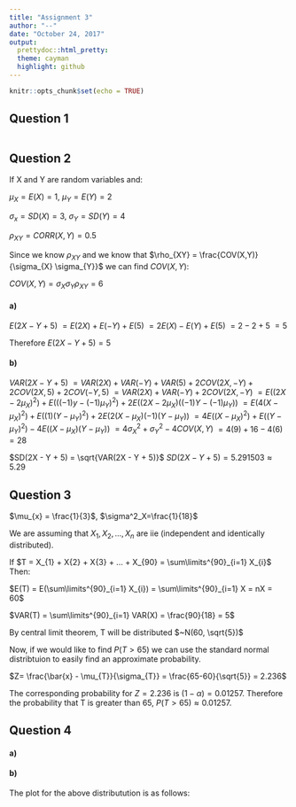 ```yaml
---
title: "Assignment 3"
author: "--"
date: "October 24, 2017"
output: 
  prettydoc::html_pretty:
  theme: cayman
  highlight: github
---
```


```r
knitr::opts_chunk$set(echo = TRUE)
```

## Question 1



```r

```

## Question 2

If X and Y are random variables and:

$\mu_{X} =  E(X) = 1$, $\mu_{Y} =  E(Y) = 2$

$\sigma_{x} =  SD(X) = 3$, $\sigma_{Y} =  SD(Y) = 4$

$\rho_{XY} = CORR(X,Y) = 0.5$

Since we know $\rho_{XY}$ and we know that $\rho_{XY} = \frac{COV(X,Y)}{\sigma_{X} \sigma_{Y}}$ we can find $COV(X,Y)$:

$COV(X,Y) = \sigma_{X} \sigma_{Y} \rho_{XY} = 6$

#### a) 

$E(2X - Y + 5)$
$= E(2X) + E(-Y) + E(5)$
$= 2E(X) - E(Y) + E(5)$
$= 2 - 2 + 5$
$= 5$

Therefore $E(2X - Y + 5) = 5$

#### b) 

$VAR(2X - Y + 5)$
$= VAR(2X) + VAR(-Y) + VAR(5) + 2COV(2X,-Y) + 2COV(2X,5) + 2COV(-Y,5)$
$= VAR(2X) + VAR(-Y) + 2COV(2X,-Y)$
$= E((2X - 2\mu_{X})^2) + E(((-1)y - (-1)\mu_{Y})^2) + 2E((2X - 2\mu_{X})((-1)Y - (-1)\mu_{Y}))$
$= E(4(X-\mu_{X})^2) + E((1)(Y-\mu_{Y})^2) + 2E(2(X-\mu_{X})(-1)(Y-\mu_{Y}))$
$= 4E((X-\mu_{X})^2) + E((Y - \mu_{Y})^2) - 4E((X-\mu_{X})(Y-\mu_{Y}))$
$= 4\sigma^2_{X} + \sigma^2_{Y} - 4COV(X,Y)$
$= 4(9) + 16 - 4(6)$
$= 28$

$SD(2X - Y + 5) = \sqrt{VAR(2X - Y + 5)}$
$SD(2X - Y + 5) = 5.291503 \approx 5.29$



## Question 3

$\mu_{x} = \frac{1}{3}$, $\sigma^2_X=\frac{1}{18}$

We are assuming that $X_{1}, X_{2}, ...,X_{n}$ are iie (independent and identically distributed).

If $T = X_{1} + X{2} + X{3} + ... + X_{90} = \sum\limits^{90}_{i=1} X_{i}$ Then:

$E(T) = E(\sum\limits^{90}_{i=1} X_{i}) = \sum\limits^{90}_{i=1} X = nX = 60$

$VAR(T) = \sum\limits^{90}_{i=1} VAR(X) = \frac{90}{18} = 5$

By central limit theorem, T will be distributed $~N(60, \sqrt{5})$

Now, if we would like to find $P(T>65)$ we can use the standard normal distribtuion to easily find an approximate probability.

$Z= \frac{\bar{x} - \mu_{T}}{\sigma_{T}} = \frac{65-60}{\sqrt{5}} = 2.236$

The corresponding probability for $Z=2.236$ is $(1-\alpha) = 0.01257$. Therefore the probability that T is greater than 65, $P(T>65) \approx 0.01257$.

## Question 4

#### a) 

#### b)

The plot for the above distributution is as follows:
```r

```
